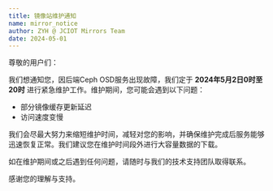 ```yaml
---
title: 镜像站维护通知
name: mirror_notice
author: ZYH @ JCIOT Mirrors Team
date: 2024-05-01
---
```

尊敬的用户们：

我们想通知您，因后端Ceph OSD服务出现故障，我们定于 **2024年5月2日0时至20时** 进行紧急维护工作。维护期间，您可能会遇到以下问题：

- 部分镜像缓存更新延迟
- 访问速度变慢

我们会尽最大努力来缩短维护时间，减轻对您的影响，并确保维护完成后服务能够迅速恢复正常。我们建议您在维护时间段外进行大容量数据的下载。

如在维护期间或之后遇到任何问题，请随时与我们的技术支持团队取得联系。

感谢您的理解与支持。
